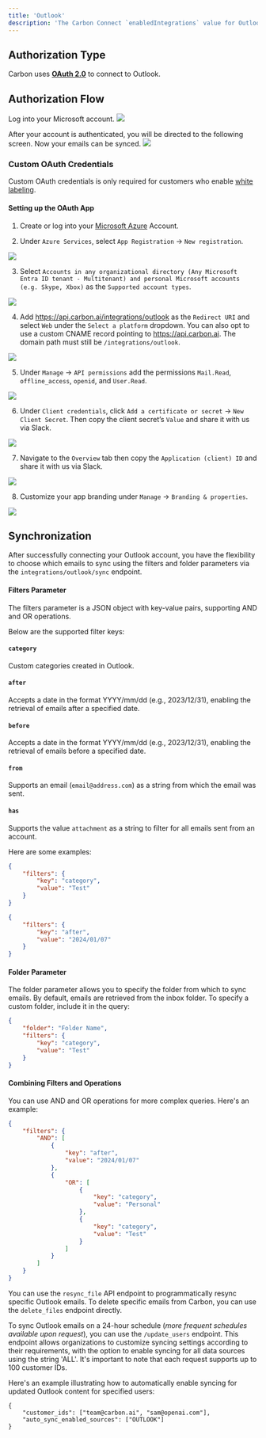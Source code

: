 ```yaml
---
title: 'Outlook'
description: 'The Carbon Connect `enabledIntegrations` value for Outlook is `OUTLOOK`.'
---
```


## Authorization Type

Carbon uses **[OAuth 2.0](https://learn.microsoft.com/en-us/onedrive/developer/rest-api/getting-started/msa-oauth?view=odsp-graph-online)** to connect to Outlook.

## Authorization Flow

Log into your Microsoft account.
![](https://i.ibb.co/86FPknL/Screen-Shot-2023-08-31-at-4-41-48-PM.png)

After your account is authenticated, you will be directed to the following screen. Now your emails can be synced.
![](https://imagedelivery.net/_sHUUMiZokZ59YDFOZEZTw/4e45727d-f096-4035-4ef1-6ea67421ba00/public)

### Custom OAuth Credentials

<Warning>Custom OAuth credentials is only required for customers who enable [white labeling](/learn/customize/whitelabel).</Warning>

#### Setting up the OAuth App

1. Create or log into your [Microsoft Azure](https://portal.azure.com/) Account.

2. Under `Azure Services`, select `App Registration` -> `New registration`.

![](https://i.ibb.co/SPR4ztF/Screen-Shot-2023-09-08-at-2-52-56-PM.png)

3. Select `Accounts in any organizational directory (Any Microsoft Entra ID tenant - Multitenant) and personal Microsoft accounts (e.g. Skype, Xbox)` as the `Supported account types`.

![](https://i.ibb.co/qBLpg1r/Screen-Shot-2023-09-12-at-11-09-28-PM.png)

4. Add https://api.carbon.ai/integrations/outlook as the `Redirect URI` and select `Web` under the `Select a platform` dropdown. You can also opt to use a custom CNAME record pointing to https://api.carbon.ai. The domain path must still be `/integrations/outlook`.

![](https://i.ibb.co/9NTZycz/Screen-Shot-2023-09-08-at-2-59-16-PM.png)

5. Under `Manage` -> `API permissions` add the permissions `Mail.Read`, `offline_access`, `openid`, and `User.Read`.

![](https://imagedelivery.net/_sHUUMiZokZ59YDFOZEZTw/5197562d-e839-4262-0e66-af967e03e800/public)

6. Under `Client credentials`, click `Add a certificate or secret` -> `New Client Secret`. Then copy the client secret’s `Value` and share it with us via Slack.

![](https://i.ibb.co/0tghs0p/Screen-Shot-2023-09-08-at-3-13-30-PM.png)

7. Navigate to the `Overview` tab then copy the `Application (client) ID` and share it with us via Slack.

![](https://i.ibb.co/KGWzr1H/Screen-Shot-2023-09-12-at-11-14-08-PM.png)

8. Customize your app branding under `Manage` -> `Branding & properties`.

![](https://i.ibb.co/HrS9Cxj/Screen-Shot-2023-09-08-at-3-24-16-PM.png)

## Synchronization

After successfully connecting your Outlook account, you have the flexibility to choose which emails to sync using the filters and folder parameters via the `integrations/outlook/sync` endpoint.

#### Filters Parameter
The filters parameter is a JSON object with key-value pairs, supporting AND and OR operations. 

Below are the supported filter keys:

#### `category`
Custom categories created in Outlook.

#### `after`
Accepts a date in the format YYYY/mm/dd (e.g., 2023/12/31), enabling the retrieval of emails after a specified date.

#### `before`
Accepts a date in the format YYYY/mm/dd (e.g., 2023/12/31), enabling the retrieval of emails before a specified date.

#### `from`
Supports an email (`email@address.com`) as a string from which the email was sent.

#### `has`
Supports the value `attachment` as a string to filter for all emails sent from an account.

Here are some examples:

```json
{
    "filters": {
        "key": "category",
        "value": "Test"
    }
}
```

```json
{
    "filters": {
        "key": "after",
        "value": "2024/01/07"
    }
}
```
#### Folder Parameter
The folder parameter allows you to specify the folder from which to sync emails. By default, emails are retrieved from the inbox folder. To specify a custom folder, include it in the query:

```json
{
    "folder": "Folder Name",
    "filters": {
        "key": "category",
        "value": "Test"
    }
}
```

#### Combining Filters and Operations
You can use AND and OR operations for more complex queries. Here's an example:

```json
{
    "filters": {
        "AND": [
            {
                "key": "after",
                "value": "2024/01/07"
            },
            {
                "OR": [
                    {
                        "key": "category",
                        "value": "Personal"
                    },
                    {
                        "key": "category",
                        "value": "Test"
                    }
                ]
            }
        ]
    }
}
````

You can use the `resync_file` API endpoint to programmatically resync specific Outlook emails. To delete specific emails from Carbon, you can use the `delete_files` endpoint directly.

To sync Outlook emails on a 24-hour schedule (_more frequent schedules available upon request_), you can use the `/update_users` endpoint. This endpoint allows organizations to customize syncing settings according to their requirements, with the option to enable syncing for all data sources using the string 'ALL'. It's important to note that each request supports up to 100 customer IDs.

Here's an example illustrating how to automatically enable syncing for updated Outlook content for specified users:

```
{
    "customer_ids": ["team@carbon.ai", "sam@openai.com"],
    "auto_sync_enabled_sources": ["OUTLOOK"]
} 